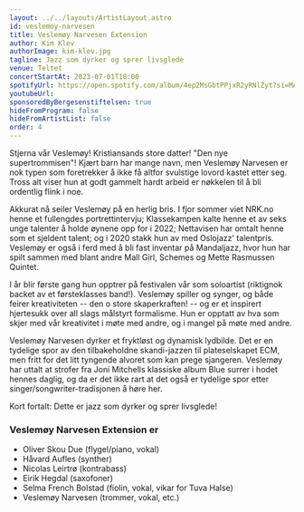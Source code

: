 ```yaml
---
layout: ../../layouts/ArtistLayout.astro
id: veslemoy-narvesen
title: Veslemøy Narvesen Extension
author: Kim Klev
authorImage: kim-klev.jpg
tagline: Jazz som dyrker og sprer livsglede
venue: Teltet
concertStartAt: 2023-07-01T18:00
spotifyUrl: https://open.spotify.com/album/4ep2MsGbtPPjxR2yRNlZyt?si=MAZFxRAgQuaYP5Mg6Eu6EA
youtubeUrl:
sponsoredByBergesenstiftelsen: true
hideFromProgram: false
hideFromArtistList: false
order: 4
---
```


Stjerna vår Veslemøy! Kristiansands store datter! "Den nye supertrommisen"! Kjært barn har mange navn, men Veslemøy Narvesen er nok typen som foretrekker å ikke få altfor svulstige lovord kastet etter seg. Tross alt viser hun at godt gammelt hardt arbeid er nøkkelen til å bli ordentlig flink i noe.

Akkurat nå seiler Veslemøy på en herlig bris. I fjor sommer viet NRK.no henne et fullengdes portrettintervju; Klassekampen kalte henne et av seks unge talenter å holde øynene opp for i 2022; Nettavisen har omtalt henne som et sjeldent talent; og i 2020 stakk hun av med Oslojazz' talentpris. Veslemøy er også i ferd med å bli fast inventar på Mandaljazz, hvor hun har spilt sammen med blant andre Mall Girl, Schemes og Mette Rasmussen Quintet.

I år blir første gang hun opptrer på festivalen vår som soloartist (riktignok backet av et førsteklasses band!). Veslemøy spiller og synger, og både feirer kreativiteten -- den o store skaperkraften! -- og er et inspirert hjertesukk over all slags målstyrt formalisme. Hun er opptatt av hva som skjer med vår kreativitet i møte med andre, og i mangel på møte med andre.

Veslemøy Narvesen dyrker et fryktløst og dynamisk lydbilde. Det er en tydelige spor av den tilbakeholdne skandi-jazzen til plateselskapet ECM, men fritt for det litt tyngende alvoret som kan prege sjangeren. Veslemøy har uttalt at strofer fra Joni Mitchells klassiske album Blue surrer i hodet hennes daglig, og da er det ikke rart at det også er tydelige spor etter singer/songwriter-tradisjonen å høre her.

Kort fortalt: Dette er jazz som dyrker og sprer livsglede!

### Veslemøy Narvesen Extension er

- Oliver Skou Due (flygel/piano, vokal)
- Håvard Aufles (synther)
- Nicolas Leirtrø (kontrabass)
- Eirik Hegdal (saxofoner)
- Selma French Bolstad (fiolin, vokal, vikar for Tuva Halse)
- Veslemøy Narvesen (trommer, vokal, etc.)
